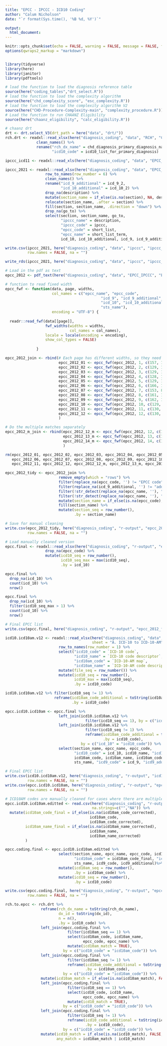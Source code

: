 ```yaml
---
title: "EPCC - IPCCC - ICD10 Coding"
author: "Calum Nicholson"
date: "`r format(Sys.time(), '%B %d, %Y')`"

output:
  html_document:
---
```


```r
knitr::opts_chunk$set(echo = FALSE, warning = FALSE, message = FALSE, fig.pos = "H")
options(qwraps2_markup = "markdown")


library(tidyverse)
library(here)
library(janitor)
library(pdftools)

# load the function to load the diagnosis reference table
source(here("coding_tables","drt_select.R"))
# load the function to load the complexity algorithm
source(here("chd_complexity_score", "esc_complexity.R"))
# load the function to load the complexity algorithm V2
source(here("CHD-Procedure-Complexity-main", "complexity_procedure.R"))
# Load the function to run CHAANZ Eligibility
source(here("chaanz_eligibility", "calc_eligibility.R"))
```

``` r
# chaanz drt
drt <- drt.select_V3(drt_path = here("data", "drt/"))
rch.drt <- readxl::read_xlsx(here("diagnosis_coding", "data", "RCH", "CHAANZ_Registry_Inclusion_Dx.xlsx")) %>%
              clean_names() %>%
              rename("rch_dx_name" = chd_diagnosis_primary_diagnosis_name,
                     "icd10_code" = icd10_list_for_primary_diagnosis)
```

``` r
ipccc_icd11 <- readxl::read_xls(here("diagnosis_coding", "data", "EPCC_IPCCC", "EACTS-STS-IPCCC-Diagnosis-Long-List-2018-06-27-ICD-11-Complete-for-distribution-with-ICD-11-terms-on-top.xls"))

ipccc_2021 <- readxl::read_xlsx(here("diagnosis_coding", "data", "EPCC_IPCCC", "IPCCC-long-2021.xlsx")) %>%
                  row_to_names(row_number = 6) %>%
                  clean_names() %>%
                  rename("icd_9_additional" = icd_9_2,
                         "icd_10_additional" = icd_10_2) %>%
                  drop_na(description) %>%
                  mutate(section_name = if_else(is.na(section), NA, description)) %>%
                  relocate(section_name, .after = section) %>%
                  fill(section, section_name, .direction = "down") %>%
                  drop_na(go_to) %>%
                  select(section, section_name, go_to,
                         "ipccc_name" = description,
                         "ipccc_code" = ipccc,
                         "epcc_code" = short_list,
                         "epcc_name" = short_list_term,
                         icd_10, icd_10_additional, icd_9, icd_9_additional)
```

``` r
write.csv(ipccc_2021, here("diagnosis_coding", "data", "ipccc", "ipccc_2021.csv"),
          row.names = FALSE, na = "")

write_rds(ipccc_2021, here("diagnosis_coding", "data", "ipccc", "ipccc_2021.rds"))

```

``` r
# Load in the pdf as text
epcc_2012 <- pdf_text(here("diagnosis_coding", "data", "EPCC_IPCCC", "EPCCShort ICD9-10 STS 01Apr12.pdf"))

# function to read fixed width
epcc_fwf <- function(data, page, widths,
                     col_names = c("epcc_name", "epcc_code", 
                                           "icd_9", "icd_9_additional",
                                           "icd_10", "icd_10_additional",
                                           "sts_name"),
                     encoding = "UTF-8") {
  
  readr::read_fwf(data[[page]],        
                  fwf_widths(widths = widths,
                             col_names = col_names),
                  locale = locale(encoding = encoding),
                  show_col_types = FALSE)
  
              }

epcc_2012_join <- rbind(# Each page has different widths, so they need to be loaded separately
                        epcc_2012_01 <- epcc_fwf(epcc_2012, 1, c(157, 12, 8, 13, 9, 13, NA)),
                        epcc_2012_02 <- epcc_fwf(epcc_2012, 2, c(129, 11, 8, 8, 9, 9, NA)),
                        epcc_2012_03 <- epcc_fwf(epcc_2012, 3, c(129, 11, 9, 9, 9, 9, NA)),
                        epcc_2012_04 <- epcc_fwf(epcc_2012, 4, c(128, 11, 9, 9, 9, 9, NA)),
                        epcc_2012_05 <- epcc_fwf(epcc_2012, 5, c(129, 11, 9, 9, 8, 8, NA)),
                        epcc_2012_06 <- epcc_fwf(epcc_2012, 6, c(166, 11, 5, 3, 5, 3, NA)),
                        epcc_2012_07 <- epcc_fwf(epcc_2012, 7, c(153, 8, 1, 1, 1, 0, NA)),
                        epcc_2012_08 <- epcc_fwf(epcc_2012, 8, c(161, 11, 0, 0, 0, 0, NA)),
                        epcc_2012_09 <- epcc_fwf(epcc_2012, 9, c(162, 11, 0, 0, 0, 0, NA)),
                        epcc_2012_10 <- epcc_fwf(epcc_2012, 10, c(129, 11, 9, 9, 8, 8, NA)),
                        epcc_2012_11 <- epcc_fwf(epcc_2012, 11, c(130, 11, 9, 9, 8, 8, NA)),
                        epcc_2012_12 <- epcc_fwf(epcc_2012, 12, c(130, 11, 5, 3, 5, 3, NA))[1:26,]
                        )

# Do the multiple matches separately
epcc_2012_m_join <- rbind(epcc_2012_12_m <- epcc_fwf(epcc_2012, 12, c(130, 11, 5, 3, 5, 3, NA))[29:166,],
                          epcc_2012_13_m <- epcc_fwf(epcc_2012, 13, c(130, 11, 5, 3, 5, 3, NA)),
                          epcc_2012_14_m <- epcc_fwf(epcc_2012, 14, c(129, 11, 0, 0, 0, 0, NA))
                          )
```

``` r
rm(epcc_2012_01, epcc_2012_02, epcc_2012_03, epcc_2012_04, epcc_2012_05, 
   epcc_2012_06, epcc_2012_07, epcc_2012_08, epcc_2012_09, epcc_2012_10,
   epcc_2012_11, epcc_2012_12, epcc_2012_12_m, epcc_2012_13_m, epcc_2012_14_m)
```

``` r
epcc_2012_tidy <- epcc_2012_join %>%
                        remove_empty(which = "rows") %>%
                        filter(replace_na(epcc_code, '') != "EPCC code") %>%
                        filter(replace_na(icd_9_additional, '') != "additional") %>%
                        filter(!str_detect(replace_na(epcc_name, ''), "^European Paediatric Cardiac Code")) %>%
                        filter(!str_detect(replace_na(epcc_name, ''), "^with ICD-9")) %>%
                        mutate(section_name = if_else(is.na(epcc_code), epcc_name, NA)) %>%
                        fill(section_name) %>%
                        mutate(section_seq = row_number(),
                               .by = section_name)


```

``` r
# Save for manual cleaning
write.csv(epcc_2012_tidy, here("diagnosis_coding", "r-output", "epcc_2012_tidy.csv"),
          row.names = FALSE, na = "")
```

``` r
# Load manually cleaned version
epcc.final <- readxl::read_xlsx(here("diagnosis_coding", "r-output", "epcc_2012_clean.xlsx")) %>%
                  drop_na(epcc_code) %>%
                  mutate(icd10_seq = row_number(),
                         icd10_seq_max = max(icd10_seq),
                         .by = icd_10)
```

``` r
epcc.final %>%
  drop_na(icd_10) %>% 
  count(icd_10) %>% 
  nrow()

epcc.final %>%
  drop_na(icd_10) %>%
  filter(icd10_seq_max > 1) %>%
  count(icd_10) %>%
  nrow()

```

``` r
# Final EPCC list
write.csv(epcc.final, here("diagnosis_coding", "r-output", "epcc_2012_final.csv"))
```

``` r
icd10.icd10am.v12 <- readxl::read_xlsx(here("diagnosis_coding", "data", "icd10am", "ICD-10 and ICD-10-AM mapping tables - Twelfth Edition.XLSX"),
                                       sheet = "A. ICD-10 to ICD-10-AM") %>%
                        row_to_names(row_number = 1) %>%
                        select("icd10_code" = `ICD-10 code`,
                               "icd10_name" = `ICD-10 code descriptor`,
                               "icd10am_code" = `ICD-10-AM map`,
                               "icd10am_name" = `ICD-10-AM code descriptor of map`) %>%
                        mutate(file_seq = row_number()) %>%
                        mutate(icd10_seq = row_number(),
                               icd10_max = max(icd10_seq),
                               .by = icd10_code)
```

``` r
icd10.icd10am.v12 %>% filter(icd10_seq != 1) %>%
                      reframe(icd10am_code_additional = toString(icd10am_code),
                              .by = icd10_code)

```

``` r
epcc.icd10.icd10am <- epcc.final %>%
                        left_join(icd10.icd10am.v12 %>%
                                    filter(icd10_seq == 1), by = c("icd_10" = "icd10_code")) %>%
                        left_join(icd10.icd10am.v12 %>% 
                                    filter(icd10_seq != 1) %>%
                                    reframe(icd10am_code_additional = toString(icd10am_code),
                                            .by = icd10_code),
                                  by = c("icd_10" = "icd10_code")) %>%
                        select(section_name, epcc_name, epcc_code,
                               "icd10_code" = icd_10, icd10_name, "icd10_additional" = icd_10_additional,
                               icd10am_code, icd10am_name, icd10am_code_additional,
                               sts_name, "icd9_code" = icd_9, "icd9_additional" = icd_9_additional)
```


``` r
# Final EPCC list
write.csv(icd10.icd10am.v12, here("diagnosis_coding", "r-output", "icd10_to_icd10am_v12.csv"),
          row.names = FALSE, na = "")
write.csv(epcc.icd10.icd10am, here("diagnosis_coding", "r-output", "epcc_icd10_icd10amv12.csv"),
          row.names = FALSE, na = "")
```

``` r
# ICD10AM codes are manually cleaned for cases where there are multiple matched between ICD10 and ICD10AM
epcc.icd10.icd10am.editted <- read.csv(here("diagnosis_coding", "r-output", "epcc_icd10_icd10amv12_editted.csv"), 
                                       na.strings=c("","NA")) %>%
  mutate(icd10am_code_final = if_else(is.na(icd10am_code_corrected),
                                      icd10am_code,
                                      icd10am_code_corrected),
         icd10am_name_final = if_else(is.na(icd10am_name_corrected),
                                      icd10am_name,
                                      icd10am_name_corrected)
         )
```

``` r
epcc.coding.final <- epcc.icd10.icd10am.editted %>%
                        select(section_name, epcc_name, epcc_code, icd10_code, icd10_name, icd10_additional,
                               "icd10am_code" = icd10am_code_final, "icd10am_name" = icd10am_name_final,
                               sts_name, icd9_code, icd9_additional)%>%
                        mutate(icd10am_seq = row_number(),
                               .by = icd10am_code) %>%
                        mutate(icd10_seq = row_number(),
                               .by = icd10_code)
```

``` r
write.csv(epcc.coding.final, here("diagnosis_coding", "r-output", "epcc_Coding_final.csv"),
          row.names = FALSE, na = "")
```

``` r
rch.to.epcc <- rch.drt %>%
                reframe(rch_dx_name = toString(rch_dx_name),
                        dx_id = toString(dx_id),
                        n = n(),
                        .by = icd10_code) %>%
                left_join(epcc.coding.final %>% 
                            filter(icd10am_seq == 1) %>%
                            select(icd10am_code, icd10am_name, 
                                   epcc_code, epcc_name) %>%
                            mutate(icd10am_match = TRUE),
                          by = c("icd10_code" = "icd10am_code")) %>%
                left_join(epcc.coding.final %>% 
                            filter(icd10am_seq != 1) %>%
                            reframe(icd10am_code_additional = toString(icd10am_code),
                                    .by = icd10am_code),
                          by = c("icd10_code" = "icd10am_code")) %>%
                mutate(icd10am_match = if_else(is.na(icd10am_match), FALSE, icd10am_match)) %>%
                left_join(epcc.coding.final %>% 
                            filter(icd10_seq == 1) %>%
                            select(icd10_code, icd10_name, 
                                   epcc_code, epcc_name) %>%
                            mutate(icd10_match = TRUE),
                          by = c("icd10_code" = "icd10_code")) %>%
                left_join(epcc.coding.final %>% 
                            filter(icd10_seq != 1) %>%
                            reframe(icd10_code_additional = toString(icd10_code),
                                    .by = icd10_code),
                          by = c("icd10_code" = "icd10_code")) %>%
                mutate(icd10_match = if_else(is.na(icd10_match), FALSE, icd10_match),
                       any_match = icd10am_match | icd10_match)


```







    